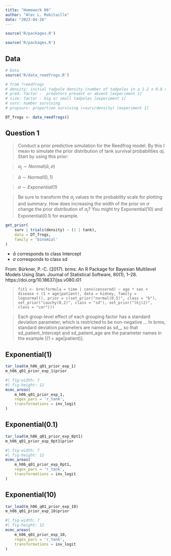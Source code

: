 ```yaml
---
title: "Homework 06"
author: "Alec L. Robitaille"
date: "2023-04-26"
---
```


```r
source('R/packages.R')
```

```r
source('R/packages.R')
```


## Data 
```r
# Data
source('R/data_reedfrogs.R')

# from ?reedfrogs
# density: initial tadpole density (number of tadpoles in a 1.2 x 0.8 x 0.4 m tank) [experiment 1]
# pred: factor -  predators present or absent [experiment 1]
# size: factor - big or small tadpoles [experiment 1]
# surv: number surviving
# propsurv: proportion surviving (=surv/density) [experiment 1]

DT_frogs <- data_reedfrogs()
```


## Question 1
> Conduct a prior predictive simulation for the Reedfrog model. By this I mean
to simulate the prior distribution of tank survival probabilities αj. Start by
using this prior: 

> $\alpha_{j} \sim Normal(\bar{\alpha}, \sigma)$

> $\bar{\alpha} \sim Normal(0, 1)$

> $\sigma \sim Exponential(1)$ 

> Be sure to transform the $\alpha_{j}$ values to the probability scale for
plotting and summary. How does increasing the width of the prior on $\sigma$ change the
prior distribution of $\alpha_{j}$? You might try Exponential(10) and
Exponential(0.1) for example.



```r
get_prior(
	surv | trials(density) ~ (1 | tank),
	data = DT_frogs,
	family = 'binomial'
)
```

- $\bar{\alpha}$ corresponds to class Intercept
- $\sigma$ corresponds to class sd


From: Bürkner, P.-C. (2017). brms: An R Package for Bayesian Multilevel Models Using Stan. Journal of Statistical Software, 80(1), 1–28. https://doi.org/10.18637/jss.v080.i01

> `fit1 <- brm(formula = time | cens(censored) ~ age * sex + disease + (1 +
age|patient), data = kidney, family = lognormal(), prior =
c(set_prior("normal(0,5)", class = "b"), set_prior("cauchy(0,2)", class = "sd"),
set_prior("lkj(2)", class = "cor")))`
  
> Each group-level effect of each grouping factor has a standard deviation
parameter, which is restricted to be non-negative ... In brms, standard
deviation parameters are named as sd_<group>_<coef> so that sd_patient_Intercept
and sd_patient_age are the parameter names in the example [(1 + age|patient)].



::: {.panel-tabset}

## Exponential(1)
```r
tar_load(m_h06_q01_prior_exp_1)
m_h06_q01_prior_exp_1$prior
```


```r
#| fig-width: 7
#| fig-height: 12
mcmc_areas(
	m_h06_q01_prior_exp_1,
	regex_pars = 'r_tank', 
	transformations = inv_logit
)
```

## Exponential(0.1)

```r
tar_load(m_h06_q01_prior_exp_0pt1)
m_h06_q01_prior_exp_0pt1$prior
```


```r
#| fig-width: 7
#| fig-height: 12
mcmc_areas(
	m_h06_q01_prior_exp_0pt1,
	regex_pars = 'r_tank',
	transformations = inv_logit
)
```

## Exponential(10)

```r
tar_load(m_h06_q01_prior_exp_10)
m_h06_q01_prior_exp_10$prior
```


```r
#| fig-width: 7
#| fig-height: 12
mcmc_areas(
	m_h06_q01_prior_exp_10, 
	regex_pars = 'r_tank', 
	transformations = inv_logit
)
```
:::
